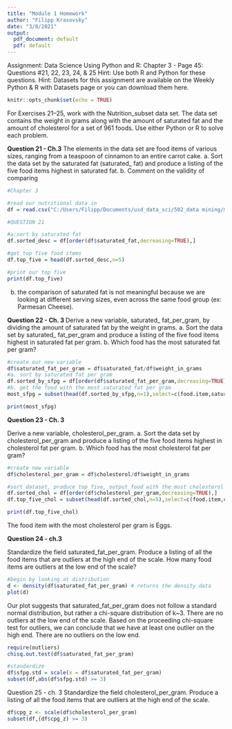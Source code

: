 ```yaml
---
title: "Module 1 Homework"
author: "Filipp Krasovsky"
date: "3/8/2021"
output:
  pdf_document: default
  pdf: default
---
```


Assignment:
Data Science Using Python and R: Chapter 3 - Page 45: Questions #21, 22, 23, 24, & 25 
Hint: Use both R and Python for these questions.
Hint: Datasets for this assignment are available on the Weekly Python & R with Datasets page or you can download them here.

```r
knitr::opts_chunk$set(echo = TRUE)
```



For Exercises 21–25, work with the Nutrition_subset data set. The data set contains the
weight in grams along with the amount of saturated fat and the amount of cholesterol for a
set of 961 foods. Use either Python or R to solve each problem.



<b>Question 21 - Ch.3</b>
The elements in the data set are food items of various sizes, ranging from a teaspoon of
cinnamon to an entire carrot cake.
a. Sort the data set by the saturated fat (saturated_ fat) and produce a listing of the five
food items highest in saturated fat.
b. Comment on the validity of comparing

```r
#Chapter 3

#read our nutritional data in 
df = read.csv("C:/Users/Filipp/Documents/usd_data_sci/502_data mining/module1/Website Data Sets/nutrition_subset.csv")
```

```r
#QUESTION 21 

#a:sort by saturated fat 
df.sorted_desc = df[order(df$saturated_fat,decreasing=TRUE),]

#get top five food items 
df.top_five = head(df.sorted_desc,n=5)

#print our top five
print(df.top_five)
```

b. the comparison of saturated fat is not meaningful because we are looking at different serving sizes, even across the same food group (ex: Parmesan Cheese).

<b>Question 22 - Ch. 3 </b>
Derive a new variable, saturated_ fat_per_gram, by dividing the amount of saturated fat
by the weight in grams.
a. Sort the data set by saturated_ fat_per_gram and produce a listing of the five food
items highest in saturated fat per gram.
b. Which food has the most saturated fat per gram?

```r
#create our new variable 
df$saturated_fat_per_gram = df$saturated_fat/df$weight_in_grams
#a. sort by saturated fat per gram 
df.sorted_by_sfpg = df[order(df$saturated_fat_per_gram,decreasing=TRUE),]
#b. get the food with the most saturated fat per gram 
most_sfpg = subset(head(df.sorted_by_sfpg,n=1),select=c(food.item,saturated_fat_per_gram))

print(most_sfpg)
```
<b> Question 23 - Ch. 3 </b>

Derive a new variable, cholesterol_per_gram.
a. Sort the data set by cholesterol_per_gram and produce a listing of the five food
items highest in cholesterol fat per gram.
b. Which food has the most cholesterol fat per gram?

```r
#create new variable 
df$cholesterol_per_gram = df$cholesterol/df$weight_in_grams

#sort dataset, produce top five, output food with the most cholesterol 
df.sorted_chol = df[order(df$cholesterol_per_gram,decreasing=TRUE),]
df.top_five_chol = subset(head(df.sorted_chol,n=5),select=c(food.item,cholesterol_per_gram))

print(df.top_five_chol)

```
The food item with the most cholesterol per gram is Eggs.

<b> Question 24 - ch.3 </b>

Standardize the field saturated_fat_per_gram. Produce a listing of all the food items
that are outliers at the high end of the scale. How many food items are outliers at the low
end of the scale?

```r
#begin by looking at distribution
d <- density(df$saturated_fat_per_gram) # returns the density data
plot(d)
```
Our plot suggests that saturated_fat_per_gram does not follow a standard normal distribution, but rather a chi-square distribution of k~3. There are no outliers at the low end of the scale. Based on the proceeding chi-square test for outliers, we can conclude that we have at least one outlier on the high end. There are no outliers on the low end.
```r
require(outliers)
chisq.out.test(df$saturated_fat_per_gram)

#standardize 
df$sfpg.std = scale(x = df$saturated_fat_per_gram)
subset(df,abs(df$sfpg.std) >= 3)
```
Question 25 - ch. 3
Standardize the field cholesterol_per_gram. Produce a listing of all the food items that
are outliers at the high end of the scale.
```r
df$cpg_z <- scale(df$cholesterol_per_gram)
subset(df,(df$cpg_z) >= 3)
```


